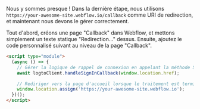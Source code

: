 Nous y sommes presque ! Dans la dernière étape, nous utilisons `https://your-awesome-site.webflow.io/callback` comme URI de redirection, et maintenant nous devons le gérer correctement.

Tout d'abord, créons une page "Callback" dans Webflow, et mettons simplement un texte statique "Redirection..." dessus. Ensuite, ajoutez le code personnalisé suivant au niveau de la page "Callback".

```html
<script type="module">
  (async () => {
    // Gérer la logique de rappel de connexion en appelant la méthode SDK
    await logtoClient.handleSignInCallback(window.location.href);

    // Rediriger vers la page d'accueil lorsque le traitement est terminé
    window.location.assign('https://your-awesome-site.webflow.io');
  })();
</script>
```

